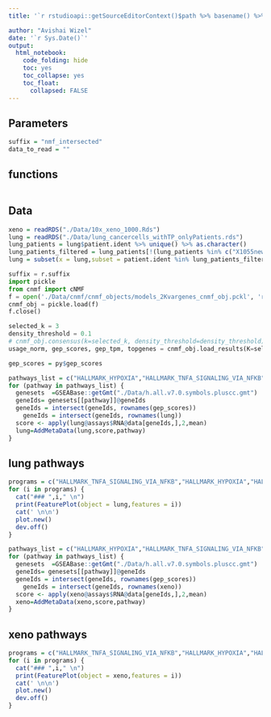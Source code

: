 ```yaml
---
title: '`r rstudioapi::getSourceEditorContext()$path %>% basename() %>% gsub(pattern = "\\.Rmd",replacement = "")`' 

author: "Avishai Wizel"
date: '`r Sys.Date()`'
output: 
  html_notebook: 
    code_folding: hide
    toc: yes
    toc_collapse: yes
    toc_float: 
      collapsed: FALSE
---
```


## Parameters

```r
suffix = "nmf_intersected"
data_to_read = ""
```



## functions

```r
```

## Data

```r
xeno = readRDS("./Data/10x_xeno_1000.Rds")
lung = readRDS("./Data/lung_cancercells_withTP_onlyPatients.rds")
lung_patients = lung$patient.ident %>% unique() %>% as.character()
lung_patients_filtered = lung_patients[!(lung_patients %in% c("X1055new","X1099"))]
lung = subset(x = lung,subset = patient.ident %in% lung_patients_filtered)
```



```python
suffix = r.suffix
import pickle
from cnmf import cNMF
f = open('./Data/cnmf/cnmf_objects/models_2Kvargenes_cnmf_obj.pckl', 'rb')
cnmf_obj = pickle.load(f)
f.close()
```




```python
selected_k = 3
density_threshold = 0.1
# cnmf_obj.consensus(k=selected_k, density_threshold=density_threshold)
usage_norm, gep_scores, gep_tpm, topgenes = cnmf_obj.load_results(K=selected_k, density_threshold=density_threshold)
```

```r
gep_scores = py$gep_scores
```

```r
pathways_list = c("HALLMARK_HYPOXIA","HALLMARK_TNFA_SIGNALING_VIA_NFKB","HALLMARK_G2M_CHECKPOINT")
for (pathway in pathways_list) {
  genesets  =GSEABase::getGmt("./Data/h.all.v7.0.symbols.pluscc.gmt")
  geneIds= genesets[[pathway]]@geneIds
  geneIds = intersect(geneIds, rownames(gep_scores))
    geneIds = intersect(geneIds, rownames(lung))
  score <- apply(lung@assays$RNA@data[geneIds,],2,mean)
  lung=AddMetaData(lung,score,pathway)
}

```



## lung pathways {.tabset}


```r
programs = c("HALLMARK_TNFA_SIGNALING_VIA_NFKB","HALLMARK_HYPOXIA","HALLMARK_G2M_CHECKPOINT")
for (i in programs) {
  cat("### ",i," \n")
  print(FeaturePlot(object = lung,features = i))
  cat(' \n\n')
  plot.new()
  dev.off()
}

```



```r
pathways_list = c("HALLMARK_HYPOXIA","HALLMARK_TNFA_SIGNALING_VIA_NFKB","HALLMARK_G2M_CHECKPOINT")
for (pathway in pathways_list) {
  genesets  =GSEABase::getGmt("./Data/h.all.v7.0.symbols.pluscc.gmt")
  geneIds= genesets[[pathway]]@geneIds
  geneIds = intersect(geneIds, rownames(gep_scores))
    geneIds = intersect(geneIds, rownames(xeno))
  score <- apply(xeno@assays$RNA@data[geneIds,],2,mean)
  xeno=AddMetaData(xeno,score,pathway)
}

```

## xeno pathways {.tabset}

```r
programs = c("HALLMARK_TNFA_SIGNALING_VIA_NFKB","HALLMARK_HYPOXIA","HALLMARK_G2M_CHECKPOINT")
for (i in programs) {
  cat("### ",i," \n")
  print(FeaturePlot(object = xeno,features = i))
  cat(' \n\n')
  plot.new()
  dev.off()
}

```


